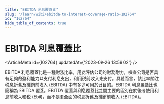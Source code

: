 ```yaml
---
title: "EBITDA 利息覆蓋比"
slug: "/learn/wiki/ebitda-to-interest-coverage-ratio-102764"
id: "102764"
hide_table_of_contents: true
---
```



# EBITDA 利息覆蓋比

<ArticleMeta id={102764} updatedAt={'2023-09-26 13:59:02'} />
<div className='border-solid border-b border-t-0 my-4 border-[var(--ifm-color-gray-300)]' />

EBITDA 利息覆蓋比是一種財務比率，用於評估公司的財務耐力，檢查公司是否具有足夠的盈利能力以支付利息支出，利用税前收入來支付。具體而言，該比率關注税息折舊及攤銷前收入 (EBITDA) 中有多少可用於此目的。EBITDA 利息覆蓋比也簡稱為 EBITDA 覆蓋。EBITDA 覆蓋與利息覆蓋比之間主要的區別在於後者使用利息前收入和税 (Ebit)，而不是更全面的税息折舊及攤銷前收入 (EBITDA)。
